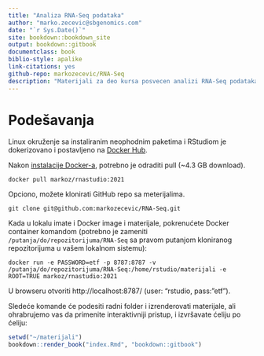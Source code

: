 ```yaml
--- 
title: "Analiza RNA-Seq podataka"
author: "marko.zecevic@sbgenomics.com"
date: "`r Sys.Date()`"
site: bookdown::bookdown_site
output: bookdown::gitbook
documentclass: book
biblio-style: apalike
link-citations: yes
github-repo: markozecevic/RNA-Seq
description: "Materijali za deo kursa posvecen analizi RNA-Seq podataka"
---
```


# Podešavanja {-}

Linux okruženje sa instaliranim neophodnim paketima i RStudiom je dokerizovano i postavljeno na [Docker Hub](https://hub.docker.com/r/markoz/rnastudio/).

Nakon [instalacije Docker-a](https://docs.docker.com/install/), potrebno je odraditi pull (~4.3 GB download).

```console
docker pull markoz/rnastudio:2021
```
Opciono, možete klonirati GitHub repo sa meterijalima.

```console
git clone git@github.com:markozecevic/RNA-Seq.git
```
Kada u lokalu imate i Docker image i materijale, pokrenućete Docker container komandom (potrebno je zameniti `/putanja/do/repozitorijuma/RNA-Seq` sa pravom putanjom kloniranog repozitorijuma u vašem lokalnom sistemu):
```console
docker run -e PASSWORD=etf -p 8787:8787 -v /putanja/do/repozitorijuma/RNA-Seq:/home/rstudio/materijali -e ROOT=TRUE markoz/rnastudio:2021
```
U browseru otvoriti http://localhost:8787/ (user: "rstudio, pass: "etf"). 

Sledeće komande će podesiti radni folder i izrenderovati materijale, ali ohrabrujemo vas da primenite interaktivniji pristup, i izvršavate ćeliju po ćeliju:

```r
setwd("~/materijali")
bookdown::render_book("index.Rmd", "bookdown::gitbook")
```
